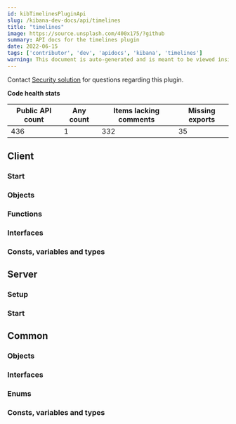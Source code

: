 ```yaml
---
id: kibTimelinesPluginApi
slug: /kibana-dev-docs/api/timelines
title: "timelines"
image: https://source.unsplash.com/400x175/?github
summary: API docs for the timelines plugin
date: 2022-06-15
tags: ['contributor', 'dev', 'apidocs', 'kibana', 'timelines']
warning: This document is auto-generated and is meant to be viewed inside our experimental, new docs system. Reach out in #docs-engineering for more info.
---
```




Contact [Security solution](https://github.com/orgs/elastic/teams/security-solution) for questions regarding this plugin.

**Code health stats**

| Public API count  | Any count | Items lacking comments | Missing exports |
|-------------------|-----------|------------------------|-----------------|
| 436 | 1 | 332 | 35 |

## Client

### Start
<DocDefinitionList data={[timelinesObj.client.start]}/>

### Objects
<DocDefinitionList data={timelinesObj.client.objects}/>

### Functions
<DocDefinitionList data={timelinesObj.client.functions}/>

### Interfaces
<DocDefinitionList data={timelinesObj.client.interfaces}/>

### Consts, variables and types
<DocDefinitionList data={timelinesObj.client.misc}/>

## Server

### Setup
<DocDefinitionList data={[timelinesObj.server.setup]}/>

### Start
<DocDefinitionList data={[timelinesObj.server.start]}/>

## Common

### Objects
<DocDefinitionList data={timelinesObj.common.objects}/>

### Interfaces
<DocDefinitionList data={timelinesObj.common.interfaces}/>

### Enums
<DocDefinitionList data={timelinesObj.common.enums}/>

### Consts, variables and types
<DocDefinitionList data={timelinesObj.common.misc}/>


